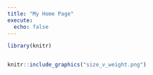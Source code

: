 ```yaml
---
title: "My Home Page"
execute: 
  echo: false
---
```



```r
library(knitr)



```

```r
knitr::include_graphics("size_v_weight.png")

```

